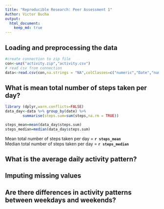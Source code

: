 ```yaml
---
title: "Reproducible Research: Peer Assessment 1"
Author: Victor Bucha
output: 
  html_document:
    keep_md: true
---
```



## Loading and preprocessing the data
``` R
#create connection to zip file
con<-unz("activity.zip","activity.csv")
# read csv from connection
data<-read.csv(con,na.strings = "NA",colClasses=c("numeric","Date","numeric"))
```

## What is mean total number of steps taken per day?
``` R
library (dplyr,warn.conflicts=FALSE)
data_day<-data %>% group_by(date) %>% 
        summarise(steps.sum=sum(steps,na.rm = TRUE))

steps_mean=mean(data_day$steps.sum)
steps_median=median(data_day$steps.sum)
```

Mean total number of steps taken per day = **`r steps_mean`**  
Median total number of steps taken per day = **`r steps_median`**

## What is the average daily activity pattern?



## Imputing missing values



## Are there differences in activity patterns between weekdays and weekends?
